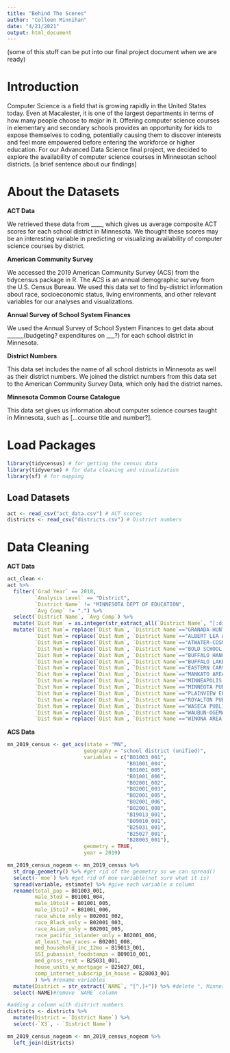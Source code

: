 ```yaml
---
title: "Behind The Scenes"
author: "Colleen Minnihan"
date: "4/21/2021"
output: html_document
---
```


(some of this stuff can be put into our final project document when we are ready)

# Introduction

Computer Science is a field that is growing rapidly in the United States today.  Even at Macalester, it is one of the largest departments in terms of how many people choose to major in it.  Offering computer science courses in elementary and secondary schools provides an opportunity for kids to expose themselves to coding, potentially causing them to discover interests and feel more empowered before entering the workforce or higher education.  For our Advanced Data Science final project, we decided to explore the availability of computer science courses in Minnesotan school districts.  [a brief sentence about our findings]

# About the Datasets

**ACT Data**

We retrieved these data from ____, which gives us average composite ACT scores for each school district in Minnesota.  We thought these scores may be an interesting variable in predicting or visualizing availability of computer science courses by district.

**American Community Survey**

We accessed the 2019 American Community Survey (ACS) from the tidycensus package in R.  The ACS is an annual demographic survey from the U.S. Census Bureau.  We used this data set to find by-district information about race, socioeconomic status, living environments, and other relevant variables for our analyses and visualizations.

**Annual Survey of School System Finances**

We used the Annual Survey of School System Finances to get data about ______(budgeting? expenditures on ___?) for each school district in Minnesota.

**District Numbers**

This data set includes the name of all school districts in Minnesota as well as their district numbers.  We joined the district numbers from this data set to the American Community Survey Data, which only had the district names.

**Minnesota Common Course Catalogue**

This data set gives us information about computer science courses taught in Minnesota, such as [...course title and number?].

# Load Packages
```r
library(tidycensus) # for getting the census data
library(tidyverse) # for data cleaning and visualization
library(sf) # for mapping
```

## Load Datasets
```r
act <- read_csv("act_data.csv") # ACT scores
districts <- read_csv("districts.csv") # District numbers
```

# Data Cleaning

**ACT Data**
```r
act_clean <-
act %>% 
  filter(`Grad Year` == 2018,
         `Analysis Level` == "District",
         `District Name` != "MINNESOTA DEPT OF EDUCATION",
         `Avg Comp` != ".") %>% 
  select(`District Name`, `Avg Comp`) %>% 
  mutate(`Dist Num` = as.integer(str_extract_all(`District Name`, "[:digit:]+"))) %>% 
  mutate(`Dist Num`= replace(`Dist Num`, `District Name`=="GRANADA-HUNTLEY-EAST CHAIN SD", 2536),
         `Dist Num`= replace(`Dist Num`, `District Name`=="ALBERT LEA AREA SCHOOLS", 241),
         `Dist Num`= replace(`Dist Num`, `District Name`=="ATWATER-COSMOS-GROVE CITY SD", 2396),
         `Dist Num`= replace(`Dist Num`, `District Name`=="BOLD SCHOOL DISTRICT", 2534),
         `Dist Num`= replace(`Dist Num`, `District Name`=="BUFFALO HANOVER MONTROSE SD", 0877),
         `Dist Num`= replace(`Dist Num`, `District Name`=="BUFFALO LAKE-HECTOR-STEWART SD", 2159),
         `Dist Num`= replace(`Dist Num`, `District Name`=="EASTERN CARVER CO SCHOOLS", 112),
         `Dist Num`= replace(`Dist Num`, `District Name`=="MANKATO AREA PUBLIC SCHS", 77),
         `Dist Num`= replace(`Dist Num`, `District Name`=="MINNEAPOLIS PUBLIC SCH DIST", 9991),
         `Dist Num`= replace(`Dist Num`, `District Name`=="MINNEOTA PUBLIC SCHOOLS", 414),
         `Dist Num`= replace(`Dist Num`, `District Name`=="PLAINVIEW ELGIN MILLVILLE SD", 2899),
         `Dist Num`= replace(`Dist Num`, `District Name`=="ROYALTON PUBLIC SCHOOLS", 485),
         `Dist Num`= replace(`Dist Num`, `District Name`=="WASECA PUBLIC SCHOOL DIST", 829),
         `Dist Num`= replace(`Dist Num`, `District Name`=="WAUBUN-OGEMA-WHITE EARTH PSD", 435),
         `Dist Num`= replace(`Dist Num`, `District Name`=="WINONA AREA PUBLIC SCHOOL DIST", 861)) 
```

**ACS Data**
```r
mn_2019_census <- get_acs(state = "MN", 
                         geography = "school district (unified)",
                         variables = c("B01003_001",
                                       "B01001_004",
                                       "B01001_005",
                                       "B01001_006",
                                       "B02001_002",
                                       "B02001_003",
                                       "B02001_005",
                                       "B02001_006",
                                       "B02001_008",
                                       "B19013_001",
                                       "B09010_001", 
                                       "B25031_001",
                                       "B25027_001",
                                       "B28003_001"),
                         geometry = TRUE,
                         year = 2019)

mn_2019_census_nogeom <- mn_2019_census %>%
  st_drop_geometry() %>% #get rid of the geometry so we can spread()
  select(-`moe`) %>% #get rid of moe variable(not sure what it is)
  spread(variable, estimate) %>% #give each variable a column
  rename(total_pop = B01003_001,
         male_5to9 = B01001_004,
         male_10to14 = B01001_005,
         male_15to17 = B01001_006,
         race_white_only = B02001_002,
         race_Black_only = B02001_003,
         race_Asian_only = B02001_005,
         race_pacific_islander_only = B02001_006,
         at_least_two_races = B02001_008,
         med_household_inc_12mo = B19013_001,
         SSI_pubassist_foodstamps = B09010_001,
         med_gross_rent = B25031_001,
         house_units_w_mortgage = B25027_001,
         comp_internet_subscrip_in_house = B28003_001
         ) %>% #rename variables
  mutate(District = str_extract(`NAME`, "[^,]+")) %>% #delete ", Minnesota" after district name
  select(-NAME)#remove `NAME` column

#adding a column with district numbers
districts <- districts %>%
  mutate(District = `District Name`) %>%
  select(-`X3`, - `District Name`)

mn_2019_census_nogeom <- mn_2019_census_nogeom %>%
  left_join(districts)
```







